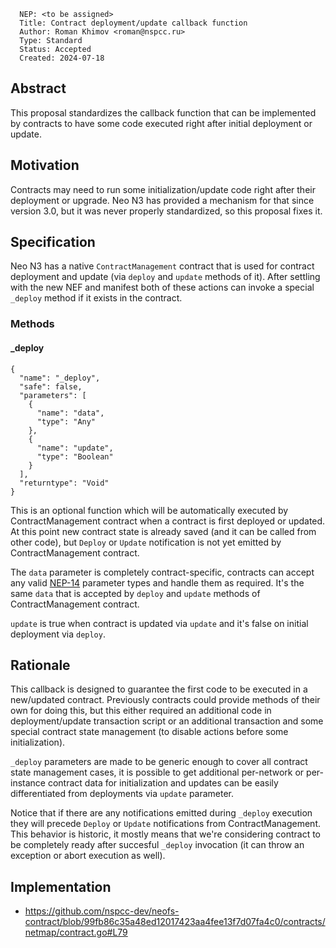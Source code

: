 <pre>
  NEP: <to be assigned>
  Title: Contract deployment/update callback function
  Author: Roman Khimov <roman@nspcc.ru>
  Type: Standard
  Status: Accepted
  Created: 2024-07-18
</pre>

==Abstract==

This proposal standardizes the callback function that can be implemented by contracts to have some code executed right after initial deployment or update.

==Motivation==

Contracts may need to run some initialization/update code right after their deployment or upgrade. Neo N3 has provided a mechanism for that since version 3.0, but it was never properly standardized, so this proposal fixes it.

==Specification==

Neo N3 has a native <code>ContractManagement</code> contract that is used for contract deployment and update (via <code>deploy</code> and <code>update</code> methods of it). After settling with the new NEF and manifest both of these actions can invoke a special <code>_deploy</code> method if it exists in the contract.

===Methods===

====_deploy====

<pre>
{
  "name": "_deploy",
  "safe": false,
  "parameters": [
    {
      "name": "data",
      "type": "Any"
    },
    {
      "name": "update",
      "type": "Boolean"
    }
  ],
  "returntype": "Void"
}
</pre>

This is an optional function which will be automatically executed by ContractManagement contract when a contract is first deployed or updated. At this point new contract state is already saved (and it can be called from other code), but <code>Deploy</code> or <code>Update</code> notification is not yet emitted by ContractManagement contract.

The <code>data</code> parameter is completely contract-specific, contracts can accept any valid [[nep-14.mediawiki|NEP-14]] parameter types and handle them as required. It's the same <code>data</code> that is accepted by <code>deploy</code> and <code>update</code> methods of ContractManagement contract.

<code>update</code> is true when contract is updated via <code>update</code> and it's false on initial deployment via <code>deploy</code>.

==Rationale==

This callback is designed to guarantee the first code to be executed in a new/updated contract. Previously contracts could provide methods of their own for doing this, but this either required an additional code in deployment/update transaction script or an additional transaction and some special contract state management (to disable actions before some initialization).

<code>_deploy</code> parameters are made to be generic enough to cover all contract state management cases, it is possible to get additional per-network or per-instance contract data for initialization and updates can be easily differentiated from deployments via <code>update</code> parameter.

Notice that if there are any notifications emitted during <code>_deploy</code> execution they will precede <code>Deploy</code> or <code>Update</code> notifications from ContractManagement. This behavior is historic, it mostly means that we're considering contract to be completely ready after succesful <code>_deploy</code> invocation (it can throw an exception or abort execution as well).

==Implementation==

* https://github.com/nspcc-dev/neofs-contract/blob/99fb86c35a48ed12017423aa4fee13f7d07fa4c0/contracts/netmap/contract.go#L79
